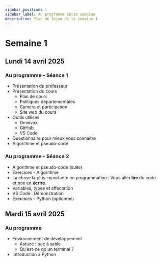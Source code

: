```yaml
---
sidebar_position: 1
sidebar_label: Au programme cette semaine
description: Plan de leçon de la semaine 1
---
```


# Semaine 1

## Lundi 14 avril 2025

### Au programme - Séance 1
- Présentation du professeur
- Présentation du cours
  - Plan de cours
  - Politiques départementales
  - Caméra et participation
  - Site web du cours
- Outils utilisés
  - Omnivox
  - GitHub
  - VS Code
- Questionnaire pour mieux vous connaître
- Algorithme et pseudo-code

### Au programme - Séance 2
- Algorithme et pseudo-code (suite)
- Exercices - Algorithme
- La chose la plus importante en programmation : Vous aller **lire** du code et non en **écrire**. 
- Variables, types et affectation
- VS Code : Démonstration
- Exercices - Python (optionnel)

## Mardi 15 avril 2025

### Au programme
- Environnement de développement
  - Astuce : bac à sable
  - Qu'est-ce qu'un terminal ?
- Introduction à Python